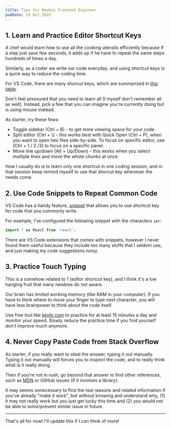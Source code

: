 ```yaml
---
title: Tips for Newbie Frontend Engineer
pubDate: 23 Oct 2022
---
```



## 1. Learn and Practice Editor Shortcut Keys

A chef would learn how to use all the cooking utensils efficiently because if a step just save few seconds, it adds up if he have to repeat the same steps hundreds of times a day.

Similarly, as a coder we write our code everyday, and using shortcut keys is a quick way to reduce the coding time.

For VS Code, there are many shorcut keys, which are summarized in [this table](https://code.visualstudio.com/shortcuts/keyboard-shortcuts-windows.pdf).

Don't feel pressured that you need to learn all (I myself don't remember all as well). Instead, pick a few that you can imagine you're currently doing but is using mouse instead.

As starter, try these fews:

- Toggle sidebar (Ctrl + B) - to get more viewing space for your code.
- Split editor (Ctrl + \\) - this works best with Quick Open (Ctrl + P), when you want to open two files side-by-side. To focus on specific editor, use (Ctrl + 1 / 2 /3) to focus on a specific panel.
- Move line up/down (Alt + Up/Down) - this works when you select multiple lines and move the whole chunks at once.

How I usually do is to learn only one shortcut in one coding session, and in that session keep remind myself to use that shorcut key whenever the needs come.

## 2. Use Code Snippets to Repeat Common Code

VS Code has a handy feature, [snippet](https://code.visualstudio.com/docs/editor/userdefinedsnippets) that allows you to use shortcut key for code that you commonly write.

For example, I've configured the following snippet with the characters `imr`:

```ts
import * as React from 'react';
```

<Aside heading="My Personal Experience">

There are VS Code extensions that comes with snippets, however I never found them useful because they include too many stuffs that I seldom use, and just making my code suggestions noisy.

</Aside>

## 3. Practice Touch Typing

This is a somehow related to 1 (editor shortcut key), and I think it's a low hanging fruit that many newbies do not aware.

Our brain has limited working memory (like RAM in your computer). If you have to think where to move your finger to type next character, you will have less brainpower to think about the code itself.

Use free tool like [keybr.com](https://www.keybr.com/) to practice for at least 15 minutes a day and monitor your speed. Slowly reduce the practice time if you find yourself don't improve much anymore.

## 4. Never Copy Paste Code from Stack Overflow

As starter, if you really want to steal the answer, typing it out manually. Typing it out manually will forces you to inspect the code, and to really think what is it really doing.

Then if you're not in rush, go beyond that answer to find other references, such as [MDN](https://developer.mozilla.org/en-US/) or GitHub issues (if it involves a library).

It may seems unnecessary to find the real reasons and related information if you've already "make it work", but without knowing and understand why, (1) it may not really work but you just get lucky this time and (2) you would not be able to solve/prevent similar issue in future.

---

That's all for now! I'll update this if I can think of more!
